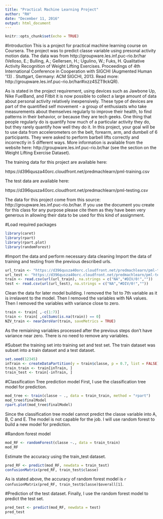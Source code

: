 ```yaml
---
title: "Practical Machine Learning Project"
author: "RH"
date: "December 11, 2016"
output: html_document
---
```


```r
knitr::opts_chunk$set(echo = TRUE)
```

#Introduction
This is a project for practical machine learning course on Coursera. The project was to predict classe variable using presonal activity motion data. The data was from http://groupware.les.inf.puc-rio.br/har (Velloso, E.; Bulling, A.; Gellersen, H.; Ugulino, W.; Fuks, H. Qualitative Activity Recognition of Weight Lifting Exercises. Proceedings of 4th International Conference in Cooperation with SIGCHI (Augmented Human '13) . Stuttgart, Germany: ACM SIGCHI, 2013.
Read more: http://groupware.les.inf.puc-rio.br/har#ixzz4SZT9ckQR). 

As is stated in the project requirement, using devices such as Jawbone Up, Nike FuelBand, and Fitbit it is now possible to collect a large amount of data about personal activity relatively inexpensively. These type of devices are part of the quantified self movement - a group of enthusiasts who take measurements about themselves regularly to improve their health, to find patterns in their behavior, or because they are tech geeks. One thing that people regularly do is quantify how much of a particular activity they do, but they rarely quantify how well they do it. In this project, your goal will be to use data from accelerometers on the belt, forearm, arm, and dumbell of 6 participants. They were asked to perform barbell lifts correctly and incorrectly in 5 different ways. More information is available from the website here: http://groupware.les.inf.puc-rio.br/har (see the section on the Weight Lifting Exercise Dataset). 

The training data for this project are available here:

https://d396qusza40orc.cloudfront.net/predmachlearn/pml-training.csv

The test data are available here:

https://d396qusza40orc.cloudfront.net/predmachlearn/pml-testing.csv

The data for this project come from this source: http://groupware.les.inf.puc-rio.br/har. If you use the document you create for this class for any purpose please cite them as they have been very generous in allowing their data to be used for this kind of assignment.

#Load required packages
```r
library(caret)
library(rpart)
library(rpart.plot)
library(randomForest)
```

#Import the data and perform necessary data cleaning
Import the data of training and testing from the previous described urls.
```r
url_train <- "https://d396qusza40orc.cloudfront.net/predmachlearn/pml-training.csv"
url_test <- "https://d396qusza40orc.cloudfront.net/predmachlearn/pml-testing.csv"
train <- read.csv(url(url_train), na.strings = c("NA","#DIV/0!",""))
test <- read.csv(url(url_test), na.strings = c("NA","#DIV/0!",""))
```

Clean the data for later model building. I removed the 1st to 7th variable as it is irrelavent to the model. Then I removed the variables with NA values. Then I removed the variables with variance close to zero.
```r
train <- train[ ,-c(1:7)]
train <- train[ ,colSums(is.na(train)) == 0]
NZV_train <- nearZeroVar(train, saveMetrics = TRUE)
```
As the remiaining variables processed after the previous steps don't have variance near zero. There is no need to remove any variables.

#Subset the training set into training set and test set.
The train dataset was subset into a train dataset and a test dataset.
```r
set.seed(12345)
inTrain <- createDataPartition(y = train$classe, p = 0.7, list = FALSE)
train_train <- train[inTrain, ]
train_test <- train[-inTrain, ]
```

#Classification Tree prediction model
First, I use the classification tree model for prediction.
```r
mod_tree <- train(classe ~ ., data = train_train, method = "rpart")
mod_tree$finalModel
rpart.plot(mod_tree$finalModel)
```

Since the classification tree model cannot predict the classe variable into A, B, C and E. The model is not capable for the job. I will use random forest to build a new model for prediction.

#Random forest model
```r
mod_RF <- randomForest(classe ~., data = train_train)
mod_RF
```
Estimate the accuracy using the train_test dataset.
```r
pred_RF <- predict(mod_RF, newdata = train_test)
confusionMatrix(pred_RF, train_test$classe)
```
As is stated above, the accuracy of random forest model is `r confusionMatrix(pred_RF, train_test$classe)$overall[1]`.

#Prediction of the test dataset.
Finally, I use the random forest model to predict the test set.
```r
pred_test <- predict(mod_RF, newdata = test)
pred_test
```
